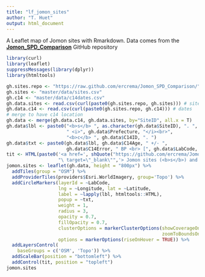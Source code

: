 ```yaml
---
title: "lf_jomon_sites"
author: "T. Huet"
output: html_document
---
```


A Leaflet map of Jomon sites  with  Rmarkdown. Data comes from the [**Jomon_SPD_Comparison**](https://github.com/ercrema/Jomon_SPD_Comparison/) GitHub repository 

```r
library(curl)
library(leaflet)
suppressMessages(library(dplyr))
library(htmltools)

gh.sites.repo <- "https://raw.github.com/ercrema/Jomon_SPD_Comparison/"
gh.sites <- "master/data/sites.csv"
gh.c14 <- "master/data/c14dates.csv"
gh.data.sites <- read.csv(curl(paste0(gh.sites.repo, gh.sites))) # sites
gh.data.c14 <- read.csv(curl(paste0(gh.sites.repo, gh.c14))) # dates
# merge to have c14 location
gh.data <- merge(gh.data.c14, gh.data.sites, by="SiteID", all.x = T)
gh.data$lbl <- paste0("<b>s</b> ", as.character(gh.data$SiteID), ". ", gh.data$SiteName, 
                      " <i>", gh.data$Prefecture, "</i><br>",
                      "<b>c</b> ", gh.data$C14ID, ". ")
gh.data$txt <- paste0(gh.data$lbl, gh.data$C14Age, " +/- ",  
                      gh.data$C14Error, " BP <br> [", gh.data$LabCode, "]")
tit <- HTML(paste0('<a href=', shQuote("https://github.com/ercrema/Jomon_SPD_Comparison"),
                   "\ target=\"_blank\"",'> Jomon sites (<b>s</b>) and C14 (<b>c</b>) </a> '))
jomon.sites <- leaflet(gh.data, height = "800px") %>%
  addTiles(group = "OSM") %>%
  addProviderTiles(providers$Esri.WorldImagery, group='Topo') %>%
  addCircleMarkers(layerId = ~LabCode,
                   lng = ~Longitude, lat = ~Latitude,
                   label = ~lapply(lbl, htmltools::HTML),
                   popup = ~txt,
                   weight = 1,
                   radius = 3,
                   opacity = 0.7,
                   fillOpacity = 0.7,
                   clusterOptions = markerClusterOptions(showCoverageOnHover = T,
                                                         zoomToBoundsOnClick = T),
                   options = markerOptions(riseOnHover = TRUE)) %>%
  addLayersControl(
    baseGroups = c('OSM', 'Topo')) %>%
  addScaleBar(position = "bottomleft") %>%
  addControl(tit, position = "topleft")
jomon.sites
```

